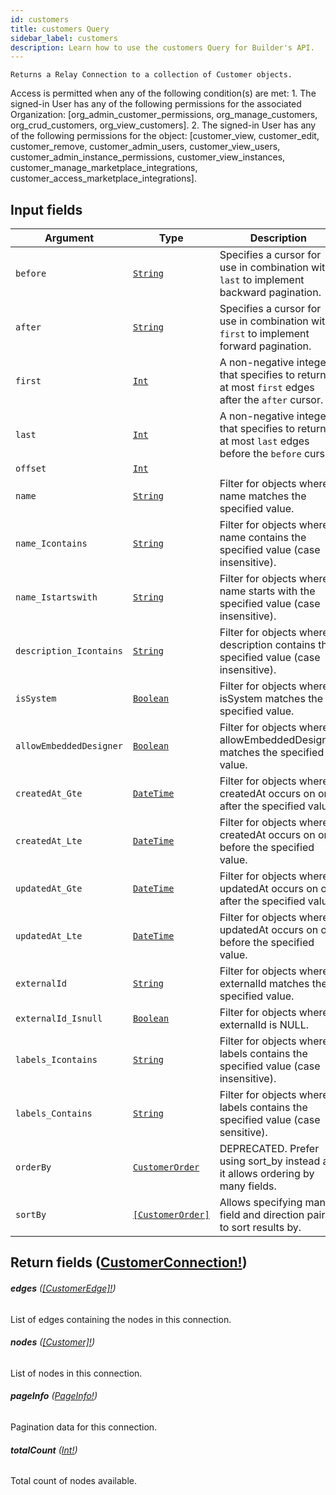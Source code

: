 ```yaml
---
id: customers
title: customers Query
sidebar_label: customers
description: Learn how to use the customers Query for Builder's API.
---
```


    Returns a Relay Connection to a collection of Customer objects.

Access is permitted when any of the following condition(s) are met: 1. The signed-in User has any of the following permissions for the associated Organization: [org_admin_customer_permissions, org_manage_customers, org_crud_customers, org_view_customers]. 2. The signed-in User has any of the following permissions for the object: [customer_view, customer_edit, customer_remove, customer_admin_users, customer_view_users, customer_admin_instance_permissions, customer_view_instances, customer_manage_marketplace_integrations, customer_access_marketplace_integrations].

## Input fields

| Argument                | Type                                                           | Description                                                                                      |
| ----------------------- | -------------------------------------------------------------- | ------------------------------------------------------------------------------------------------ |
| `before`                | [`String`](/self-managed/composer/builder/api/schema/scalar/String.mdx)                       | Specifies a cursor for use in combination with `last` to implement backward pagination.          |
| `after`                 | [`String`](/self-managed/composer/builder/api/schema/scalar/String.mdx)                       | Specifies a cursor for use in combination with `first` to implement forward pagination.          |
| `first`                 | [`Int`](/self-managed/composer/builder/api/schema/scalar/Int.mdx)                             | A non-negative integer that specifies to return at most `first` edges after the `after` cursor.  |
| `last`                  | [`Int`](/self-managed/composer/builder/api/schema/scalar/Int.mdx)                             | A non-negative integer that specifies to return at most `last` edges before the `before` cursor. |
| `offset`                | [`Int`](/self-managed/composer/builder/api/schema/scalar/Int.mdx)                             |                                                                                                  |
| `name`                  | [`String`](/self-managed/composer/builder/api/schema/scalar/String.mdx)                       | Filter for objects where name matches the specified value.                                       |
| `name_Icontains`        | [`String`](/self-managed/composer/builder/api/schema/scalar/String.mdx)                       | Filter for objects where name contains the specified value (case insensitive).                   |
| `name_Istartswith`      | [`String`](/self-managed/composer/builder/api/schema/scalar/String.mdx)                       | Filter for objects where name starts with the specified value (case insensitive).                |
| `description_Icontains` | [`String`](/self-managed/composer/builder/api/schema/scalar/String.mdx)                       | Filter for objects where description contains the specified value (case insensitive).            |
| `isSystem`              | [`Boolean`](/self-managed/composer/builder/api/schema/scalar/Boolean.mdx)                     | Filter for objects where isSystem matches the specified value.                                   |
| `allowEmbeddedDesigner` | [`Boolean`](/self-managed/composer/builder/api/schema/scalar/Boolean.mdx)                     | Filter for objects where allowEmbeddedDesigner matches the specified value.                      |
| `createdAt_Gte`         | [`DateTime`](/self-managed/composer/builder/api/schema/scalar/DateTime.mdx)                   | Filter for objects where createdAt occurs on or after the specified value.                       |
| `createdAt_Lte`         | [`DateTime`](/self-managed/composer/builder/api/schema/scalar/DateTime.mdx)                   | Filter for objects where createdAt occurs on or before the specified value.                      |
| `updatedAt_Gte`         | [`DateTime`](/self-managed/composer/builder/api/schema/scalar/DateTime.mdx)                   | Filter for objects where updatedAt occurs on or after the specified value.                       |
| `updatedAt_Lte`         | [`DateTime`](/self-managed/composer/builder/api/schema/scalar/DateTime.mdx)                   | Filter for objects where updatedAt occurs on or before the specified value.                      |
| `externalId`            | [`String`](/self-managed/composer/builder/api/schema/scalar/String.mdx)                       | Filter for objects where externalId matches the specified value.                                 |
| `externalId_Isnull`     | [`Boolean`](/self-managed/composer/builder/api/schema/scalar/Boolean.mdx)                     | Filter for objects where externalId is NULL.                                                     |
| `labels_Icontains`      | [`String`](/self-managed/composer/builder/api/schema/scalar/String.mdx)                       | Filter for objects where labels contains the specified value (case insensitive).                 |
| `labels_Contains`       | [`String`](/self-managed/composer/builder/api/schema/scalar/String.mdx)                       | Filter for objects where labels contains the specified value (case sensitive).                   |
| `orderBy`               | [`CustomerOrder`](/self-managed/composer/builder/api/schema/input_object/CustomerOrder.mdx)   | DEPRECATED. Prefer using sort_by instead as it allows ordering by many fields.                   |
| `sortBy`                | [`[CustomerOrder]`](/self-managed/composer/builder/api/schema/input_object/CustomerOrder.mdx) | Allows specifying many field and direction pairs to sort results by.                             |

## Return fields ([CustomerConnection!](/self-managed/composer/builder/api/schema/object/CustomerConnection.mdx))

###### <b>edges</b> ([[CustomerEdge]!](/self-managed/composer/builder/api/schema/object/CustomerEdge.mdx))

List of edges containing the nodes in this connection.

###### <b>nodes</b> ([[Customer]!](/self-managed/composer/builder/api/schema/object/Customer.mdx))

List of nodes in this connection.

###### <b>pageInfo</b> ([PageInfo!](/self-managed/composer/builder/api/schema/object/PageInfo.mdx))

Pagination data for this connection.

###### <b>totalCount</b> ([Int!](/self-managed/composer/builder/api/schema/scalar/Int.mdx))

Total count of nodes available.
